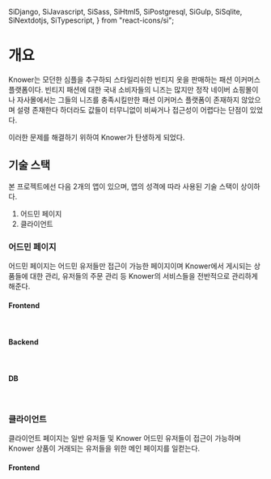   SiDjango,
  SiJavascript,
  SiSass,
  SiHtml5,
  SiPostgresql,
  SiGulp,
  SiSqlite,
  SiNextdotjs,
  SiTypescript,
} from "react-icons/si";

# 개요

Knower는 모던한 심플을 추구하되 스타일리쉬한 빈티지 옷을 판매하는 패션 이커머스 플랫폼이다.
빈티지 패션에 대한 국내 소비자들의 니즈는 많지만 정작 네이버 쇼핑몰이나 자사몰에서는 그들의 니즈를 충족시킬만한 패션 이커머스 플랫폼이 존재하지 않았으며
설령 존재한다 하더라도 값들이 터무니없이 비싸거나 접근성이 어렵다는 단점이 있었다.

이러한 문제를 해결하기 위하여 Knower가 탄생하게 되었다.

## 기술 스택

본 프로젝트에선 다음 2개의 앱이 있으며, 앱의 성격에 따라 사용된 기술 스택이 상이하다.

1. 어드민 페이지
2. 클라이언트

### 어드민 페이지

어드민 페이지는 어드민 유저들만 접근이 가능한 페이지이며 Knower에서 게시되는 상품들에 대한 관리, 유저들의 주문 관리 등
Knower의 서비스들을 전반적으로 관리하게 해준다.

#### Frontend

<br />

<div className="tech-grid">
  <span>
    <SiHtml5 />
  </span>
  <span>
    <SiSass />
  </span>
  <span>
    <SiJavascript />
  </span>
  <span>
    <SiGulp />
  </span>
</div>

#### Backend

<br />

<div className="tech-grid">
  <span>
    <SiDjango />
  </span>
</div>

#### DB

<br />

<div className="tech-grid">
  <span>
    <SiSqlite />
  </span>
  <span>
    <SiPostgresql />
  </span>
</div>

### 클라이언트

클라이언트 페이지는 일반 유저들 및 Knower 어드민 유저들이 접근이 가능하며 Knower 상품이 거래되는 유저들을 위한 메인 페이지를 일컫는다.

#### Frontend

<br />

<div className="tech-grid">
  <span>
    <SiNextdotjs />
  </span>
  <span>
    <SiTypescript />
  </span>
</div>

